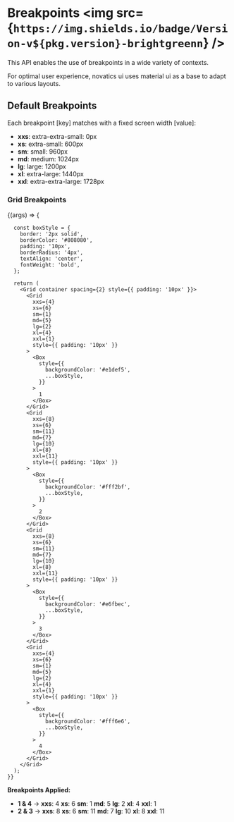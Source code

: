 
<Meta title="Breakpoints" />

# Breakpoints <img src={`https://img.shields.io/badge/Version-v${pkg.version}-brightgreenn`} />

This API enables the use of breakpoints in a wide variety of contexts.

For optimal user experience, novatics ui uses material ui as a base to adapt to various layouts.

## Default Breakpoints

Each breakpoint [key] matches with a fixed screen width [value]:

- **xxs**: extra-extra-small: 0px
- **xs**: extra-small: 600px
- **sm**: small: 960px
- **md**: medium: 1024px
- **lg**: large: 1200px
- **xl**: extra-large: 1440px
- **xxl**: extra-extra-large: 1728px

### Grid Breakpoints

<Canvas>
  <Story name="Grid Breakpoints">
    {(args) => {
      
      const boxStyle = {
        border: '2px solid',
        borderColor: '#808080',
        padding: '10px',
        borderRadius: '4px',
        textAlign: 'center',
        fontWeight: 'bold',
      };

      return (
        <Grid container spacing={2} style={{ padding: '10px' }}>
          <Grid
            xxs={4}
            xs={6}
            sm={1}
            md={5}
            lg={2}
            xl={4}
            xxl={1}
            style={{ padding: '10px' }}
          >
            <Box
              style={{
                backgroundColor: '#e1def5',
                ...boxStyle,
              }}
            >
              1
            </Box>
          </Grid>
          <Grid
            xxs={8}
            xs={6}
            sm={11}
            md={7}
            lg={10}
            xl={8}
            xxl={11}
            style={{ padding: '10px' }}
          >
            <Box
              style={{
                backgroundColor: '#fff2bf',
                ...boxStyle,
              }}
            >
              2
            </Box>
          </Grid>
          <Grid
            xxs={8}
            xs={6}
            sm={11}
            md={7}
            lg={10}
            xl={8}
            xxl={11}
            style={{ padding: '10px' }}
          >
            <Box
              style={{
                backgroundColor: '#e6fbec',
                ...boxStyle,
              }}
            >
              3
            </Box>
          </Grid>
          <Grid
            xxs={4}
            xs={6}
            sm={1}
            md={5}
            lg={2}
            xl={4}
            xxl={1}
            style={{ padding: '10px' }}
          >
            <Box
              style={{
                backgroundColor: '#fff6e6',
                ...boxStyle,
              }}
            >
              4
            </Box>
          </Grid>
        </Grid>
      );
    }}

  </Story>
</Canvas>

**Breakpoints Applied:**

- **1 & 4** -> **xxs**: 4 **xs**: 6 **sm**: 1 **md**: 5 **lg**: 2 **xl**: 4 **xxl**: 1
- **2 & 3** -> **xxs**: 8 **xs**: 6 **sm**: 11 **md**: 7 **lg**: 10 **xl**: 8 **xxl**: 11
